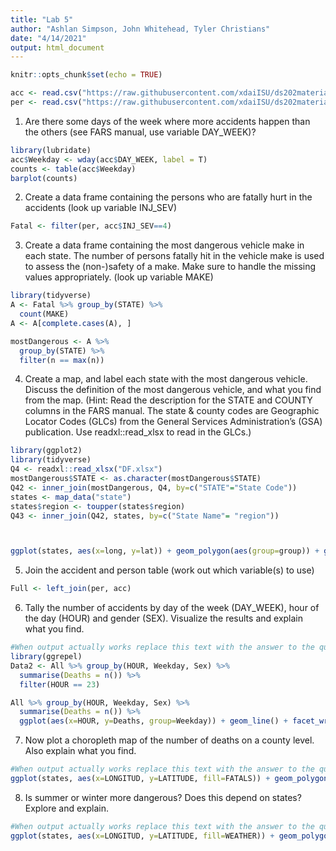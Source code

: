---
title: "Lab 5"
author: "Ashlan Simpson, John Whitehead, Tyler Christians"
date: "4/14/2021"
output: html_document
---

```{r setup, include=FALSE}
knitr::opts_chunk$set(echo = TRUE)
```


```{r}
acc <- read.csv("https://raw.githubusercontent.com/xdaiISU/ds202materials/master/hwlabs/fars2017/accident.csv", stringsAsFactors = FALSE)
per <- read.csv("https://raw.githubusercontent.com/xdaiISU/ds202materials/master/hwlabs/fars2017/person.csv", stringsAsFactors = FALSE)

```


1) Are there some days of the week where more accidents happen than the others (see FARS manual, use variable DAY_WEEK)?
```{r}
library(lubridate)
acc$Weekday <- wday(acc$DAY_WEEK, label = T)
counts <- table(acc$Weekday)
barplot(counts)
```
2) Create a data frame containing the persons who are fatally hurt in the accidents (look up variable INJ_SEV)
```{r}
Fatal <- filter(per, acc$INJ_SEV==4)
```
3) Create a data frame containing the most dangerous vehicle make in each state. The number of persons fatally hit in the vehicle make is used to assess the (non-)safety of a make. Make sure to handle the missing values appropriately. (look up variable MAKE)
```{r}
library(tidyverse)
A <- Fatal %>% group_by(STATE) %>%
  count(MAKE) 
A <- A[complete.cases(A), ]

mostDangerous <- A %>%
  group_by(STATE) %>% 
  filter(n == max(n))

```
4) Create a map, and label each state with the most dangerous vehicle. Discuss the definition of the most dangerous vehicle, and what you find from the map. (Hint: Read the description for the STATE and COUNTY columns in the FARS manual. The state & county codes are Geographic Locator Codes (GLCs) from the General Services Administration’s (GSA) publication. Use readxl::read_xlsx to read in the GLCs.)
```{r}
library(ggplot2)
library(tidyverse)
Q4 <- readxl::read_xlsx("DF.xlsx")
mostDangerous$STATE <- as.character(mostDangerous$STATE)
Q42 <- inner_join(mostDangerous, Q4, by=c("STATE"="State Code"))
states <- map_data("state")
states$region <- toupper(states$region)
Q43 <- inner_join(Q42, states, by=c("State Name"= "region"))



ggplot(states, aes(x=long, y=lat)) + geom_polygon(aes(group=group)) + geom_text(aes(label = Make))
```



5) Join the accident and person table (work out which variable(s) to use)
```{r}
Full <- left_join(per, acc)
```
6) Tally the number of accidents by day of the week (DAY_WEEK), hour of the day (HOUR) and gender (SEX).
Visualize the results and explain what you find.
```{r}
#When output actually works replace this text with the answer to the question
library(ggrepel)
Data2 <- All %>% group_by(HOUR, Weekday, Sex) %>%
  summarise(Deaths = n()) %>%
  filter(HOUR == 23)

All %>% group_by(HOUR, Weekday, Sex) %>%
  summarise(Deaths = n()) %>%
  ggplot(aes(x=HOUR, y=Deaths, group=Weekday)) + geom_line() + facet_wrap(~Sex) + geom_text_repel(data=Data2, aes(x=HOUR, y=Deaths, label=Weekday))
```
7) Now plot a choropleth map of the number of deaths on a county level. Also explain what you find.
```{r}
#When output actually works replace this text with the answer to the question
ggplot(states, aes(x=LONGITUD, y=LATITUDE, fill=FATALS)) + geom_polygon(aes(group=COUNTY))
```
8) Is summer or winter more dangerous? Does this depend on states? Explore and explain.
```{r}
#When output actually works replace this text with the answer to the question
ggplot(states, aes(x=LONGITUD, y=LATITUDE, fill=WEATHER)) + geom_polygon(aes(group=group))
```




